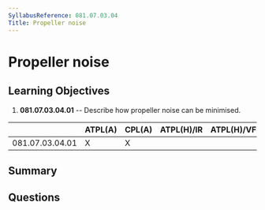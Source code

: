 ```yaml
---
SyllabusReference: 081.07.03.04
Title: Propeller noise
---
```


# Propeller noise

## Learning Objectives

1. **081.07.03.04.01** -- Describe how propeller noise can be minimised.

|                 | ATPL(A) | CPL(A) | ATPL(H)/IR | ATPL(H)/VFR | CPL(H) | IR  | CBIR(A) |
| --------------- | ------- | ------ | ---------- | ----------- | ------ | --- | ------- |
| 081.07.03.04.01 | X       | X      |            |             |        |     |         |

## Summary

## Questions
